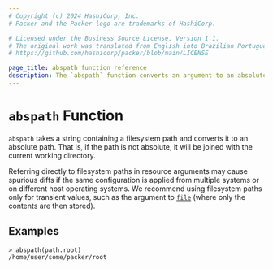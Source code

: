 ```yaml
---
# Copyright (c) 2024 HashiCorp, Inc.
# Packer and the Packer logo are trademarks of HashiCorp.

# Licensed under the Business Source License, Version 1.1.
# The original work was translated from English into Brazilian Portuguese.
# https://github.com/hashicorp/packer/blob/main/LICENSE

page_title: abspath function reference
description: The `abspath` function converts an argument to an absolute filesystem path. Learn how to use the `abspath` function in Packer templates.
---
```


# `abspath` Function

`abspath` takes a string containing a filesystem path and converts it
to an absolute path. That is, if the path is not absolute, it will be joined
with the current working directory.

Referring directly to filesystem paths in resource arguments may cause spurious
diffs if the same configuration is applied from multiple systems or on
different host operating systems. We recommend using filesystem paths only for
transient values, such as the argument to
[`file`](/packer/docs/templates/hcl_templates/functions/file) (where only the contents are then
stored).

## Examples

```shell-session
> abspath(path.root)
/home/user/some/packer/root
```
